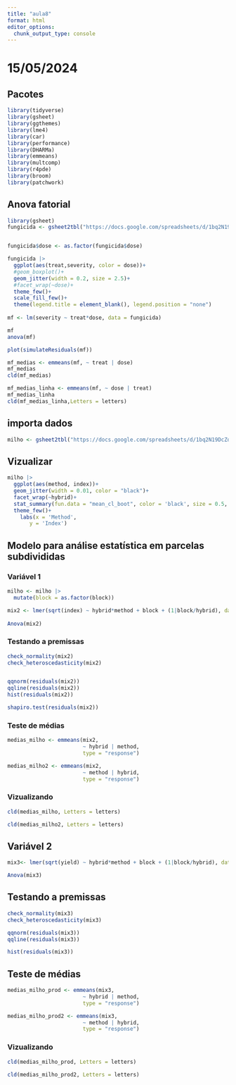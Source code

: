 ```yaml
---
title: "aula8"
format: html
editor_options: 
  chunk_output_type: console
---
```


# 15/05/2024

## Pacotes

```r
library(tidyverse)
library(gsheet)
library(ggthemes)
library(lme4)
library(car)
library(performance)
library(DHARMa)
library(emmeans)
library(multcomp)
library(r4pde)
library(broom)
library(patchwork)

```

## Anova fatorial

```r
library(gsheet)
fungicida <- gsheet2tbl("https://docs.google.com/spreadsheets/d/1bq2N19DcZdtax2fQW9OHSGMR0X2__Z9T/edit#gid=2023059672")


fungicida$dose <- as.factor(fungicida$dose)

fungicida |> 
  ggplot(aes(treat,severity, color = dose))+
  #geom_boxplot()+
  geom_jitter(width = 0.2, size = 2.5)+
  #facet_wrap(~dose)+
  theme_few()+
  scale_fill_few()+
  theme(legend.title = element_blank(), legend.position = "none")
  
mf <- lm(severity ~ treat*dose, data = fungicida)

mf
anova(mf)

plot(simulateResiduals(mf))

mf_medias <- emmeans(mf, ~ treat | dose)
mf_medias
cld(mf_medias)

mf_medias_linha <- emmeans(mf, ~ dose | treat)
mf_medias_linha
cld(mf_medias_linha,Letters = letters)

```

## importa dados

```r
milho <- gsheet2tbl("https://docs.google.com/spreadsheets/d/1bq2N19DcZdtax2fQW9OHSGMR0X2__Z9T/edit#gid=1345524759")

```

## Vizualizar

```r
milho |> 
  ggplot(aes(method, index))+
  geom_jitter(width = 0.01, color = "black")+
  facet_wrap(~hybrid)+
  stat_summary(fun.data = "mean_cl_boot", color = 'black', size = 0.5, alpha = 0.5)+
  theme_few()+
    labs(x = 'Method',
       y = 'Index')

```

## Modelo para análise estatística em parcelas subdivididas

### Variável 1

```r
milho <- milho |> 
  mutate(block = as.factor(block))

mix2 <- lmer(sqrt(index) ~ hybrid*method + block + (1|block/hybrid), data = milho) # Modelos Lineares de Efeitos Mistos
 
Anova(mix2)

```

### Testando a premissas

```r
check_normality(mix2)
check_heteroscedasticity(mix2)


qqnorm(residuals(mix2))
qqline(residuals(mix2))
hist(residuals(mix2))

shapiro.test(residuals(mix2))

```

### Teste de médias

```r
medias_milho <- emmeans(mix2,
                        ~ hybrid | method,
                        type = "response")

medias_milho2 <- emmeans(mix2,
                        ~ method | hybrid,
                        type = "response")

```

### Vizualizando

```r
cld(medias_milho, Letters = letters)

```

```r
cld(medias_milho2, Letters = letters)

```

## Variável 2

```r
mix3<- lmer(sqrt(yield) ~ hybrid*method + block + (1|block/hybrid), data = milho)

Anova(mix3)

```

## Testando a premissas

```r
check_normality(mix3)
check_heteroscedasticity(mix3)

qqnorm(residuals(mix3))
qqline(residuals(mix3))

hist(residuals(mix3))

```

## Teste de médias

```r
medias_milho_prod <- emmeans(mix3,
                        ~ hybrid | method,
                        type = "response")

medias_milho_prod2 <- emmeans(mix3,
                        ~ method | hybrid,
                        type = "response")

```

### Vizualizando

```r
cld(medias_milho_prod, Letters = letters)

```

```r
cld(medias_milho_prod2, Letters = letters)

```
